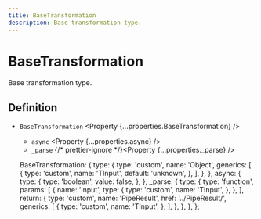 ```yaml
---
title: BaseTransformation
description: Base transformation type.
---
```



# BaseTransformation

Base transformation type.

## Definition

- `BaseTransformation` <Property {...properties.BaseTransformation} />
  - `async` <Property {...properties.async} />
  - `_parse` {/* prettier-ignore */}<Property {...properties._parse} />

  BaseTransformation: {
    type: {
      type: 'custom',
      name: 'Object',
      generics: [
        {
          type: 'custom',
          name: 'TInput',
          default: 'unknown',
        },
      ],
    },
  },
  async: {
    type: {
      type: 'boolean',
      value: false,
    },
  },
  _parse: {
    type: {
      type: 'function',
      params: [
        {
          name: 'input',
          type: {
            type: 'custom',
            name: 'TInput',
          },
        },
      ],
      return: {
        type: 'custom',
        name: 'PipeResult',
        href: '../PipeResult/',
        generics: [
          {
            type: 'custom',
            name: 'TInput',
          },
        ],
      },
    },
  },
};
